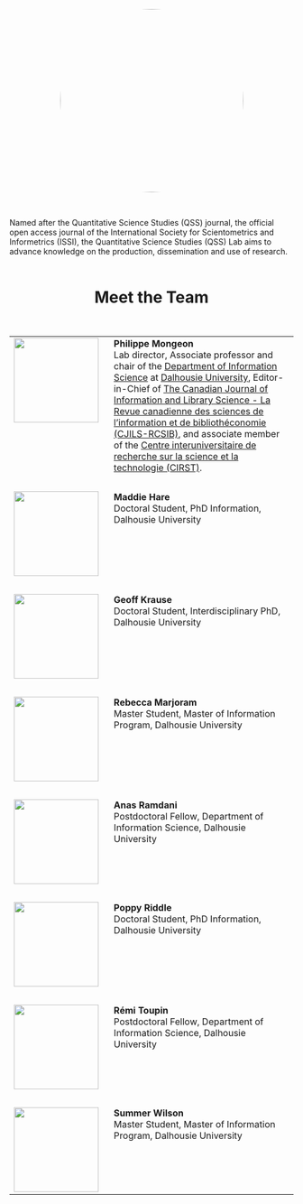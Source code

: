 
<div style="text-align: center;">
  <img src="images/image.jpg" width="325px" style="border-radius: 70%;">
</div>
<br>

Named after the Quantitative Science Studies (QSS) journal, the official open access journal of the International Society for Scientometrics and Informetrics (ISSI), the Quantitative Science Studies (QSS) Lab aims to advance knowledge on the production, dissemination and use of research.
<br><br>


<h1 style="text-align: center;">Meet the Team</h2>
<br>
<table>
  <tr>
    <td style="width:180px;vertical-align: top;">![](images/pmongeon.jpg){width="150px"}</td>
    <td style="width:620px;vertical-align: top;">
    **Philippe Mongeon**<br>
Lab director, Associate professor and chair of the [Department of Information Science](https://www.dal.ca/faculty/management/faculty-staff/information-science.html) at [Dalhousie University](https://www.dal.ca), Editor-in-Chief of [The Canadian Journal of Information and Library Science - La Revue canadienne des sciences de l'information et de bibliothéconomie (CJILS-RCSIB)](https://www.erudit.org/en/journals/cjils/), and
associate member of the [Centre interuniversitaire de recherche sur la science et la technologie (CIRST)](https://www.cirst.uqam.ca/en/).
<br>
<a href="https://pmongeon.github.io" class="website-link" target="_blank">
  <i class="fa-solid fa-globe"></i>
</a>
</td>
  </tr>
  <tr><td style="height:"15px"><br></td></tr>
  <tr>
    <td>![](images/mhare.jpeg){width="150px"}</td>
    <td style="width:620px;vertical-align: top;">
        **Maddie Hare**<br>
        Doctoral Student, PhD Information, Dalhousie University
    </td>
  </tr>
  <tr><td style="height:"15px"><br></td></tr>
  <tr>
    <td>![](images/gkrause.png){width="150px"}</td>
    <td style="width:620px;vertical-align: top;">
    **Geoff Krause**<br>
    Doctoral Student, Interdisciplinary PhD, Dalhousie University
    </td>
  </tr>
  <tr><td style="height:"15px"><br></td></tr>
  <tr>
    <td>![](images/rmarjoram.jpg){width="150px"}</td>
    <td style="width:620px;vertical-align: top;">
    **Rebecca Marjoram**<br>
    Master Student, Master of Information Program, Dalhousie University
    </td>
  </tr>
  <tr><td style="height:"15px"><br></td></tr>
  <tr>
    <td>![](images/avatar.jpg){width="150px"}</td>
    <td style="width:620px;vertical-align: top;">
    **Anas Ramdani**<br>
    Postdoctoral Fellow, Department of Information Science, Dalhousie University
    </td>
  </tr>
  <tr><td style="height:"15px"><br></td></tr>
  <tr>
    <td>![](images/priddle.jpg){width="150px"}</td>
    <td style="width:620px;vertical-align: top;">
    **Poppy Riddle**<br>
    Doctoral Student, PhD Information, Dalhousie University    
    </td>
  </tr>
  <tr><td style="height:"15px"><br></td></tr>
  <tr>
    <td>![](images/rtoupin.jpg){width="150px"}</td>
    <td style="width:620px;vertical-align: top;">
    **Rémi Toupin**<br>
    Postdoctoral Fellow, Department of Information Science, Dalhousie University
    </td>
  </tr>
  <tr><td style="height:"15px"><br></td></tr>
  <tr>
    <td>![](images/swilson.jpg){width="150px"}</td>
    <td style="width:620px;vertical-align: top;">
    **Summer Wilson**<br>
    Master Student, Master of Information Program, Dalhousie University
    </td>
  </tr>
</table>
